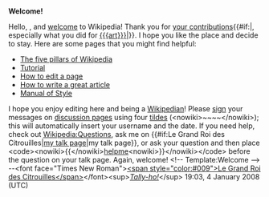 <article id="15046191" title=User talk:Mproekt1>
	<talkpage id="15046191" title="User talk:Mproekt1">
'''Welcome!'''

Hello, {{BASEPAGENAME}}, and [[Wikipedia:Introduction|welcome]] to Wikipedia! Thank you for [[Special:Contributions/{{BASEPAGENAME}}|your contributions]]{{#if:{{{art|}}}|, especially what you did for [[{{{art}}}]]|}}. I hope you like the place and decide to stay. Here are some pages that you might find helpful:
*[[Wikipedia:Five pillars|The five pillars of Wikipedia]]
*[[Wikipedia:Tutorial|Tutorial]]
*[[Wikipedia:How to edit a page|How to edit a page]]
*[[Wikipedia:Article development|How to write a great article]]
*[[Wikipedia:Manual of Style|Manual of Style]]
I hope you enjoy editing here and being a [[Wikipedia:Wikipedians|Wikipedian]]! Please [[Wikipedia:Signatures|sign]] your messages on [[Wikipedia:talk page|discussion page]]s using four [[tilde]]s (&lt;nowiki&gt;~~~~&lt;/nowiki&gt;); this will automatically insert your username and the date. If you need help, check out [[Wikipedia:Questions]], ask me on {{#if:Le Grand Roi des Citrouilles|[[user talk:Le Grand Roi des Citrouilles|my talk page]]|my talk page}}, or ask your question and then place &lt;code&gt;&lt;nowiki&gt;{{&lt;/nowiki&gt;[[:Category:Wikipedians looking for help|helpme]]&lt;nowiki&gt;}}&lt;/nowiki&gt;&lt;/code&gt; before the question on your talk page. Again, welcome! &lt;!-- Template:Welcome --&gt; --&lt;font face=&quot;Times New Roman&quot;&gt;[[User:Le Grand Roi des Citrouilles|&lt;span style=&quot;color:#009&quot;&gt;Le Grand Roi des Citrouilles&lt;/span&gt;]]&lt;/font&gt;&lt;sup&gt;''[[User talk:Le Grand Roi des Citrouilles|Tally-ho!]]''&lt;/sup&gt; 19:03, 4 January 2008 (UTC)
	</talkpage>
</article>